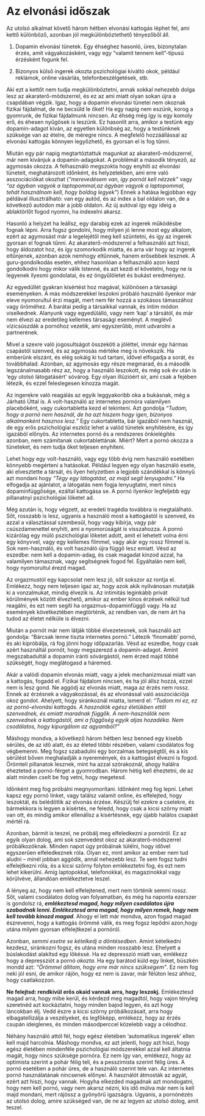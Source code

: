 # Az elvonási időszak

Az utolsó alkalmat követő három hétben elvonási kattogás léphet fel, ami kettő különböző, azonban jól megkülönböztethető tényezőből áll.

1.  Dopamin elvonási tünetek. Egy éhséghez hasonló, üres, bizonytalan érzés, amit vágyakozásként, vagy egy “valamit tennem kell”-típusú érzésként fogunk fel.

2.  Bizonyos külső ingerek okozta pszichológiai kiváltó okok, például reklámok, online vásárlás, telefonbeszélgetések, stb.

Aki ezt a kettőt nem tudja megkülönböztetni, annak sokkal nehezebb dolga lesz az akaraterő-módszerrel, és ez az ami miatt olyan sokan újra a csapdában végzik. Igaz, hogy a dopamin elvonási tünetei nem okoznak fizikai fájdalmat, de ne becsüld le őket! Ha egy napig nem eszünk, korog a gyomrunk, de fizikai fájdalmunk nincsen. Az éhség még így is egy komoly erő, és éhesen nyűgösek is leszünk. Ez hasonlít arra, amikor a testünk egy dopamin-adagot kíván, az egyetlen különbség az, hogy a testünknek szüksége van az ételre, de méregre nincs. A megfelelő hozzáállással az elvonási kattogás könnyen legyőzhető, és gyorsan el is fog tűnni. 

Miután egy pár napig megtartóztattuk magunkat az akaraterő-módszerrel, már nem kívánjuk a dopamin-adagokat. A problémát a második tényező, az agymosás okozza. A felhasználó megszokta hogy enyhíti az elvonási tüneteit, meghatározott időnként, és helyzetekben, ami erre való asszociációkat okozhat (*“merevedésem van, így pornót kell nézzek”* vagy *“az ágyban vagyok a laptopommal,az ágyban vagyok a laptopommal, tehát használnom kell, hogy boldog legyek”*) Ennek a hatása legjobban egy példával illusztrálható: van egy autód, és az index a bal oldalon van, de a következő autódon már a jobb oldalon. Az új autóval így egy ideig a ablaktörlőt fogod nyomni, ha indexelni akarsz. 

Hasonló a helyzet ha leállsz, egy darabig ezek az ingerek működésbe fognak lépni. Arra fogsz gondolni, hogy milyen jó lenne most egy alkalom, ezért az agymosást már a legelejétől meg kell szüntetni, és így az ingerek gyorsan el fognak tűnni. Az akaraterő-módszerrel a felhasználó azt hiszi, hogy áldozatot hoz, és így szomorkodik miatta, és arra vár hogy az ingerek eltűnjenek, azonban azok nemhogy eltűnnek, hanem erősebbek lesznek. A guru-gondolkodás esetén, ehhez hasonlóan a felhasználó azon kezd gondolkodni hogy mikor válik Istenné, és azt kezdi el követelni, hogy ne is legyenek ilyesmi gondolatai, és ez öngyűlöletet és bukást eredményez.

Az egyedüllét gyakran kísértést hoz magával, különösen a társasági eseményeken. A más módszerekkel leszokni próbáló használó ilyenkor már eleve nyomorultul érzi magát, mert nem fér hozzá a szokásos támaszához vagy öröméhez. A barátai pedig a társaikkal vannak, és intim módon viselkednek. Alanyunk vagy egyedülálló, vagy nem ‘kap’ a társától, és már nem élvezi az eredetileg kellemes társasági eseményt. A meglévő vízicsúszdák a pornóhoz vezetik, ami egyszerűbb, mint udvarolni a partnerének.

Mivel a szexre való jogosultságot összeköti a jóléttel, immár egy hármas csapástól szenved, és az agymosás mértéke meg is növekszik. Ha emberünk elszánt, és elég sokáig ki tud tartani, idővel elfogadja a sorát, és továbbhalad. Azonban, az agymosás egy része megmarad, és a második legszánalmasabb rész az, hogy a használó leszokott, és még sok év után is ‘egy utolsó látogatásért’ sóvárog. Egy olyan illúzióért sír, ami csak a fejében létezik, és ezzel feleslegesen kínozza magát.

Az ingerekre való reagálás az egyik leggyakoribb oka a bukásnak, még a Járható Úttal is. A volt-használó az internetes pornóra valamilyen placebóként, vagy cukortabletta kezd el tekinteni. Azt gondolja *“Tudom, hogy a pornó nem használ, de ha azt hiszem hogy igen, bizonyos alkalmanként hasznos lesz.”* Egy cukortabletta, bár igazából nem használ, de egy erős pszichológiai eszköz lehet a valód tünetek enyhítésére, és így igazából előnyös. Az internetes pornó és a rendszeres önkielégítés azonban, nem számítanak cukortablettának. Miért? Mert a pornó okozza a tüneteket, és nem tudja őket teljesen enyhíteni.

Lehet hogy egy volt-használó, vagy egy több évig nem használó esetében  könnyebb megérteni a hatásokat. Például legyen egy olyan használó esete, aki elvesztette a társát, és ilyen helyzetben a legjobb szándékkal is könnyű azt mondani hogy *“Tégy egy látogatást, az majd segít lenyugodni.”* Ha elfogadja az ajánlatot, a látogatás nem fogja lenyugtatni, mert nincs dopaminfüggősége, ezáltal kattogása se. A pornó ilyenkor legfeljebb egy pillanatnyi pszichológiai löketet ad.

Még azután is, hogy végzett, az eredeti tragédia továbbra is megtalálható. Sőt, rosszabb is lesz, ugyanis a használó most a kattogástól is szenved, és azzal a választással szembesül, hogy vagy kibírja, vagy pár csúszdamenettel enyhíti, ami a nyomorúságát is visszahozza. A pornó kizárólag egy múló pszichológiai löketet adott, amit el lehetett volna érni egy könyvvel, vagy egy kellemes filmmel, vagy akár egy rossz filmmel is. Sok nem-használó, és volt használó újra függő lesz emiatt. Vésd az eszedbe: nem kell a dopamin-adag, és csak magadat kínzod azzal, ha valamilyen támasznak, vagy segítségnek fogod fel. Egyáltalán nem kell, hogy nyomorultul érezd magad.

Az orgazmustól egy kapcsolat nem lesz jó, sőt sokszor az rontja el. Emlékezz, hogy nem teljesen igaz az, hogy azok akik nyilvánosan mutatják ki a vonzalmukat, mindig élvezik is. Az intimitás leginkább privát körülmények között élvezhető, amikor az ember kínos érzések nélkül tud reagálni, és ezt nem segíti ha orgazmus-dopaminfüggő vagy. Ha az események következtében megtörténik, az rendben van, de nem árt ha tudod az életet nélküle is élvezni.

Miután a pornót már nem látják többé élvezetesnek, sok használó azt gondolja: “Bárcsak lenne tiszta internetes pornó.” Létezik ‘finomabb’ pornó, és aki kipróbálja, rá fog jönni hogy időpazarlás. Vésd az eszedbe, hogy csak azért használtál pornót, hogy megszerezd a dopamin-adagot. Amint megszabadultál a dopamin iránti sóvárgástól, nem érzed majd többé szükségét, hogy meglátogasd a háremed.

Akár a valódi dopamin elvonás miatt, vagy a jelek mechanizmusai miatt van a kattogás, fogadd el. Fizikai fájdalom nincsen, és ha jól állsz hozzá, ezzel nem is lesz gond. Ne aggódj az elvonás miatt, maga az érzés nem rossz. Ennek az érzésnek a vágyakozással, és az elvonással való asszociációja okoz gondot. Ahelyett, hogy siránkoznál miatta, ismerd el: *“Tudom mi ez, ez az pornó-elvonási kattogás. A használók egész életükben ettől szenvednek, és emiatt maradnak függők. A nem-használók nem szenvednek a kattogástól, ami a függőség egyik aljas hozadéka. Nem csodálatos, hogy kipurgálom az agyamból?”*

Máshogy mondva, a következő három hétben lesz benned egy kisebb sérülés, de az idő alatt, és az életed többi részében, valami csodálatos fog végbemenni. Meg fogsz szabadulni egy borzalmas betegségtől, és a kis sérülést bőven meghaladják a nyeremények, és a kattogást élvezni is fogod. Örömteli pillanatok lesznek, mint ha azzal szórakoznál, ahogy halálra éhezteted a pornó-férget a gyomrodban. Három hétig kell éheztetni, de az alatt minden cselt be fog vetni, hogy megetesd.

Időnként meg fog próbálni megnyomorítani. Időnként meg fog lepni. Lehet kapsz egy pornó linket, vagy találsz valamit online, és elfelejted, hogy leszoktál, és belédötlik az elvonás érzése. Készülj fel ezekre a cselekre, és bármekkora is legyen a kísértés, ne feledd, hogy csak a kicsi szörny miatt van ott, és mindig amikor ellenállsz a kísértésnek, egy újabb halálos csapást mértél rá.

Azonban, bármit is teszel, ne próbálj meg elfeledkezni a pornóról. Ez az egyik olyan dolog, ami sok szenvedést okoz az akaraterő-módszerrel próbálkozóknak. Minden napot úgy próbálnak túlélni, hogy idővel egyszerűen elfeledkeznek róla. Olyan ez, mint amikor az ember nem tud aludni -- minél jobban aggódik, annál nehezebb lesz. Te sem fogsz tudni elfelejtkezni róla, és a kicsi szörny folyton emlékeztetni fog, és ezt nem lehet kikerülni. Amíg laptopokkal, telefonokkal, és magazinokkal vagy körülvéve, állandóan emlékeztetve leszel. 

A lényeg az, hogy nem kell elfelejtened, mert nem történik semmi rossz. Sőt, valami csodálatos dolog van folyamatban, és még ha naponta ezerszer is gondolsz rá, ***emlékeztesd magad, hogy milyen csodálatos újra szabadnak lenni. Emlékeztesd arra magad, hogy milyen remek, hogy nem kell tovább kínozd magad***. Ahogy el lett már mondva, azon fogad magad észrevenni, hogy a kattogás örömmé válik, és meg fogsz lepődni azon,hogy utána milyen gyorsan elfelejtkezel a pornóról.

Azonban, *semmi esetre se kételkedj a döntésedben*. Amint kételkedni kezdesz, siránkozni fogsz, és utána minden rosszabb lesz. Ehelyett a búslakodást alakítsd egy lökéssé. Ha ez depresszió miatt van, emlékezz hogy a depressziót a pornó *okozta*. Ha egy barátod küld egy linket, büszkén mondd azt: *“Örömmel állítom, hogy erre már nincs szükségem”*. Ez nem fog neki jól esni, de amikor rájön, hogy ez nem is zavar, már félúton lesz ahhoz, hogy csatlakozzon.

**Ne felejtsd: rendkívül erős okaid vannak arra, hogy leszokj.** Emlékeztesd magad arra, hogy mibe kerül, és kérdezd meg magadtól, hogy vajon tényleg szeretnéd azt kockáztatni, hogy minden bajod legyen, és azt hogy láncokban élj. Vedd észre a kicsi szörny próbálkozásait, arra hogy elbagatellizálja a veszélyeket, és legfőképp, emlékezz, hogy az érzés csupán ideiglenes, és minden másodperccel közelebb vagy a célodhoz.

Néhány használó attól fél, hogy egész életében ‘automatikus ingerek’ ellen kell majd harcolnia. Máshogy mondva, ez azt jelenti, hogy azt hiszi, hogy egész életében mindenféle pszichológiai módszerekkel azzal kell áltatnia magát, hogy nincs szüksége pornóra. Ez nem így van, emlékezz, hogy az optimista szerint a pohár félig teli, és a pesszimista szerint félig üres. A pornó esetében a pohár üres, de a használó szerint tele van. Az internetes pornó használatának nincsenek előnyei. A használót átmosták az agyát, ezért azt hiszi, hogy vannak. Hogyha elkezded magadnak azt mondogatni, hogy nem kell pornó, vagy nem akarsz nézni, kis idő múlva már nem is kell majd mondani, mert rájössz a gyönyörű igazságra. Ugyanis, a pornónézés az utolsó dolog, amire szükséged van, de ne az legyen az utolsó dolog, amit teszel.
